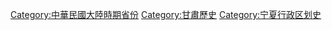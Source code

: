 [[Category:中華民國大陸時期省份|Category:中華民國大陸時期省份]]
[[Category:甘肅歷史|Category:甘肅歷史]]
[[Category:宁夏行政区划史|Category:宁夏行政区划史]]